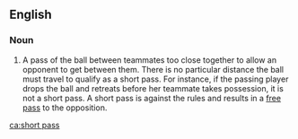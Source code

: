 ==English==
===Noun===
{{en-noun|head=[[short]] [[pass]]|es}}
# {{context|netball|lang=en}} A pass of the ball between teammates too close together to allow an opponent to get between them. There is no particular distance the ball must travel to qualify as a short pass.  For instance, if the passing player drops the ball and retreats before her teammate takes possession, it is not a short pass.  A short pass is against the rules and results in a [[free pass]] to the opposition.

[[ca:short pass]]